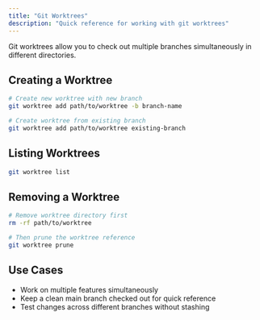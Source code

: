 ```yaml
---
title: "Git Worktrees"
description: "Quick reference for working with git worktrees"
---
```


Git worktrees allow you to check out multiple branches simultaneously in different directories.

## Creating a Worktree

```bash
# Create new worktree with new branch
git worktree add path/to/worktree -b branch-name

# Create worktree from existing branch
git worktree add path/to/worktree existing-branch
```

## Listing Worktrees

```bash
git worktree list
```

## Removing a Worktree

```bash
# Remove worktree directory first
rm -rf path/to/worktree

# Then prune the worktree reference
git worktree prune
```

## Use Cases

- Work on multiple features simultaneously
- Keep a clean main branch checked out for quick reference
- Test changes across different branches without stashing
